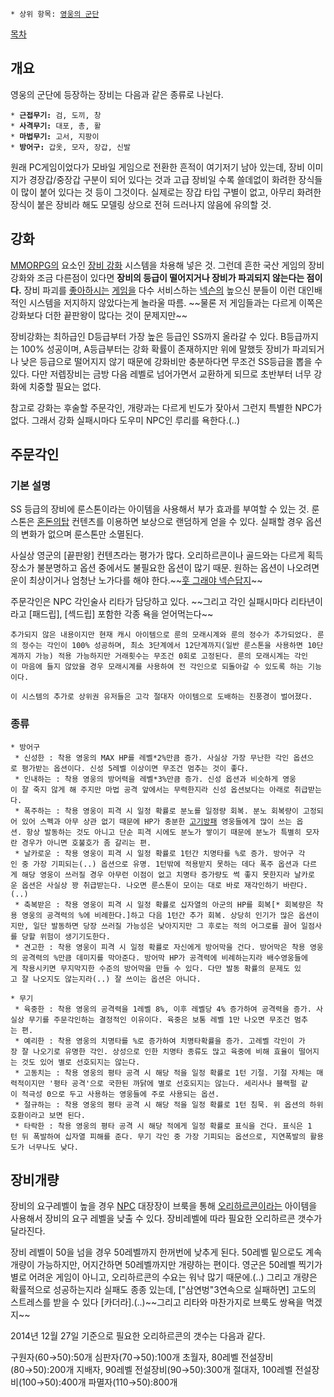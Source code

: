  * 상위 항목: [[영웅의 군단]]

[[목차]]

== 개요 ==
영웅의 군단에 등장하는 장비는 다음과 같은 종류로 나뉜다.

 * '''근접무기:''' 검, 도끼, 창
 * '''사격무기:''' 대포, 총, 활
 * '''마법무기:''' 고서, 지팡이
 * '''방어구:''' 갑옷, 모자, 장갑, 신발

원래 PC게임이었다가 모바일 게임으로 전환한 흔적이 여기저기 남아 있는데, 장비 이미지가 경장갑/중장갑 구분이 되어 있다는 것과 고급 장비일 수록 쓸데없이 화려한 장식들이 많이 붙어 있다는 것 등이 그것이다. 실제로는 장갑 타입 구별이 없고, 아무리 화려한 장식이 붙은 장비라 해도 모델링 상으로 전혀 드러나지 않음에 유의할 것.


== 강화 ==
[[MMORPG]]의 요소인 [[강화#s-2.1|장비 강화]] 시스템을 차용해 넣은 것. 그런데 흔한 국산 게임의 장비강화와 조금 다른점이 있다면 '''장비의 등급이 떨어지거나 장비가 파괴되지 않는다는 점이다.''' 장비 파괴를 [[던전앤파이터|좋아하시는]] [[메이플스토리|게임]]을 다수 서비스하는 [[넥슨]]의 높으신 분들이 이런 대인배적인 시스템을 저지하지 않았다는게 놀라울 따름. ~~물론 저 게임들과는 다르게 이쪽은 강화보다 더한 끝판왕이 많다는 것이 문제지만~~

장비강화는 최하급인 D등급부터 가장 높은 등급인 SS까지 올라갈 수 있다. B등급까지는 100% 성공이며, A등급부터는 강화 확률이 존재하지만 위에 말했듯 장비가 파괴되거나 낮은 등급으로 떨어지지 않기 때문에 강화비만 충분하다면 무조건 SS등급을 뽑을 수 있다. 다만 저렙장비는 금방 다음 레벨로 넘어가면서 교환하게 되므로 초반부터 너무 강화에 치중할 필요는 없다.

참고로 강화는 후술할 주문각인, 개량과는 다르게 빈도가 잦아서 그런지 특별한 NPC가 없다. 그래서 강화 실패시마다 도우미 NPC인 루리를 욕한다.(..)


== 주문각인 ==
=== 기본 설명 ===
SS 등급의 장비에 룬스톤이라는 아이템을 사용해서 부가 효과를 부여할 수 있는 것. 룬스톤은 [[영웅의 군단#s-4.5|혼돈의탑]] 컨텐츠를 이용하면 보상으로 랜덤하게 얻을 수 있다. 실패할 경우 옵션의 변화가 없으며 룬스톤만 소멸된다.

사실상 영군의 [끝판왕] 컨텐츠라는 평가가 많다. 오리하르콘이나 골드와는 다르게 획득 장소가 불분명하고 옵션 중에서도 불필요한 옵션이 많기 때문. 원하는 옵션이 나오려면 운이 최상이거나 엄청난 노가다를 해야 한다.~~[[이렇게 된 이상 청와대로 간다|훗 그래야 넥슨답지]]~~

주문각인은 NPC 각인술사 리타가 담당하고 있다. ~~그리고 각인 실패시마다 리타년이라고 [패드립], [섹드립] 포함한 각종 욕을 얻어먹는다~~

 추가되지 않은 내용이지만 현재 캐시 아이템으로 룬의 모래시계와 룬의 정수가 추가되었다. 룬의 정수는 각인이 100% 성공하며, 최소 3단계에서 12단계까지(일반 룬스톤을 사용하면 10단계까지 가능) 적용 가능하지만 거래횟수는 무조건 0회로 고정된다. 룬의 모래시계는 각인이 마음에 들지 않았을 경우 모래시계를 사용하여 전 각인으로 되돌아갈 수 있도록 하는 기능이다.

 이 시스템의 추가로 상위권 유저들은 고각 절대자 아이템으로 도배하는 진풍경이 벌어졌다. 
=== 종류 ===

 * 방어구
  * 신성한 : 착용 영웅의 MAX HP를 레벨*2%만큼 증가. 사실상 가장 무난한 각인 옵션으로 평가받는 옵션이다. 신성 5레벨 이상이면 무조건 멈추는 것이 좋다.
  * 인내하는 : 착용 영웅의 방어력을 레벨*3%만큼 증가. 신성 옵션과 비슷하게 영웅이 잘 죽지 않게 해 주지만 마법 공격 앞에서는 무력한지라 신성 옵션보다는 아래로 취급받는다.
  * 폭주하는 : 착용 영웅이 피격 시 일정 확률로 분노를 일정량 회복. 분노 회복량이 고정되어 있어 스펙과 아무 상관 없기 때문에 HP가 충분한 [[고기방패]] 영웅들에게 많이 쓰는 옵션. 항상 발동하는 것도 아니고 단순 피격 시에도 분노가 쌓이기 때문에 분노가 특별히 모자란 경우가 아니면 호불호가 좀 갈리는 편.
  * 날카로운 : 착용 영웅이 피격 시 일정 확률로 1턴간 치명타를 %로 증가. 방어구 각인 중 가장 기피되는(..) 옵션으로 유명. 1턴밖에 적용받지 못하는 데다 폭주 옵션과 다르게 해당 영웅이 쓰러질 경우 아무런 이점이 없고 치명타 증가량도 썩 좋지 못한지라 날카로운 옵션은 사실상 꽝 취급받는다. 나오면 룬스톤이 모이는 대로 바로 재각인하기 바란다.(..)
  * 축복받은 : 착용 영웅이 피격 시 일정 확률로 십자열의 아군의 HP를 회복[* 회복량은 착용 영웅의 공격력의 %에 비례한다.]하고 다음 1턴간 추가 회복. 상당히 인기가 많은 옵션이지만, 일단 발동하면 당장 쓰러질 가능성은 낮아지지만 그 후로는 적의 어그로를 끌어 일점사를 당할 위험이 생기기도한다.
  * 견고한 : 착용 영웅이 피격 시 일정 확률로 자신에게 방어막을 건다. 방어막은 착용 영웅의 공격력의 %만큼 데미지를 막아준다. 방어막 HP가 공격력에 비례하는지라 배수영웅들에게 착용시키면 무지막지한 수준의 방어막을 만들 수 있다. 다만 발동 확률의 문제도 있고 잘 나오지도 않는지라(..) 잘 쓰이는 옵션은 아니다.

 * 무기 
  * 육중한 : 착용 영웅의 공격력을 1레벨 8%, 이후 레벨당 4% 증가하여 공격력을 증가. 사실상 무기를 주문각인하는 결정적인 이유이다. 육중은 보통 레벨 1만 나오면 무조건 멈추는 편.
  * 예리한 : 착용 영웅의 치명타를 %로 증가하여 치명타확률을 증가. 고레벨 각인이 가장 잘 나오기로 유명한 각인. 상성으로 인한 치명타 종류도 많고 육중에 비해 효율이 떨어지는 것도 있어 별로 선호되지는 않는다.
  * 고동치는 : 착용 영웅의 평타 공격 시 해당 적을 일정 확률로 1턴 기절. 기절 자체는 매력적이지만 '평타 공격'으로 국한된 까닭에 별로 선호되지는 않는다. 세리사나 블랙펄 같이 적극성 0으로 두고 사용하는 영웅들에 주로 사용되는 옵션.
  * 절규하는 : 착용 영웅의 평타 공격 시 해당 적을 일정 확률로 1턴 침묵. 위 옵션의 하위호환이라고 보면 된다.
  * 타락한 : 착용 영웅의 평타 공격 시 해당 적에게 일정 확률로 표식을 건다. 표식은 1턴 뒤 폭발하여 십자열 피해를 준다. 무기 각인 중 가장 기피되는 옵션으로, 지연폭발의 활용도가 너무나도 낮다.


== 장비개량 ==
장비의 요구레벨이 높을 경우 [[NPC]] 대장장이 브룩을 통해 [[오리하르콘]]이라는 아이템을 사용해서 장비의 요구 레벨을 낮출 수 있다. 장비레벨에 따라 필요한 오리하르콘 갯수가 달라진다.

장비 레벨이 50을 넘을 경우 50레벨까지 한꺼번에 낮추게 된다. 50레벨 밑으로도 계속 개량이 가능하지만, 어지간하면 50레벨까지만 개량하는 편이다. 영군은 50레벨 찍기가 별로 어려운 게임이 아니고, 오리하르콘의 수요는 워낙 많기 때문에.(..) 그리고 개량은 확률적으로 성공하는지라 실패도 종종 있는데, ["삼연벙"3연속으로 실패하면] 고도의 스트레스를 받을 수 있다 [카더라].(..)~~그리고 리타와 마찬가지로 브룩도 쌍욕을 먹겠지~~

2014년 12월 27일 기준으로 필요한 오리하르콘의 갯수는 다음과 같다.

구원자(60→50):50개
심판자(70→50):100개
초월자, 80레벨 전설장비(80→50):200개
지배자, 90레벨 전설장비(90→50):300개
절대자, 100레벨 전설장비(100→50):400개
파멸자(110→50):800개
